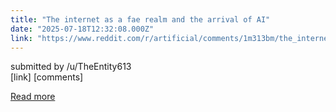 ```yaml
---
title: "The internet as a fae realm and the arrival of AI"
date: "2025-07-18T12:32:08.000Z"
link: "https://www.reddit.com/r/artificial/comments/1m313bm/the_internet_as_a_fae_realm_and_the_arrival_of_ai/"
---
```


submitted by    /u/TheEntity613  
 [link]   [comments]

[Read more](https://www.reddit.com/r/artificial/comments/1m313bm/the_internet_as_a_fae_realm_and_the_arrival_of_ai/)
